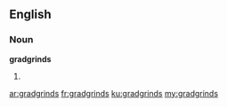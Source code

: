 ==English==

===Noun===
'''gradgrinds'''

# {{context|obsolete}} {{plural of|gradgrind}}

[[ar:gradgrinds]]
[[fr:gradgrinds]]
[[ku:gradgrinds]]
[[my:gradgrinds]]
